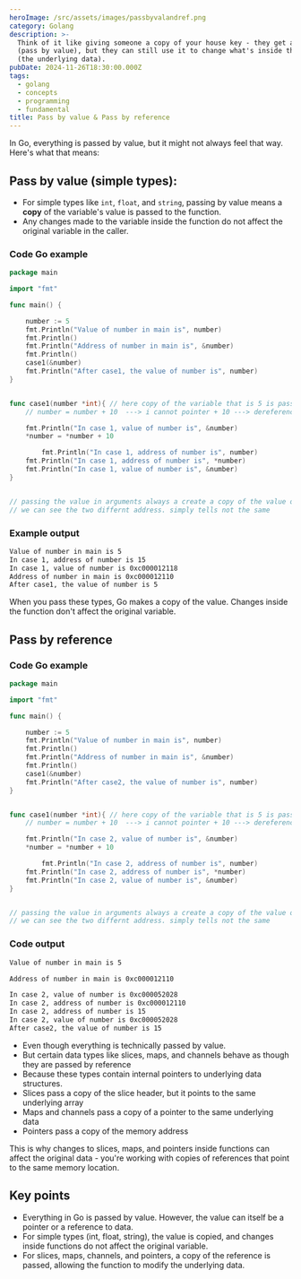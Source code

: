 ```yaml
---
heroImage: /src/assets/images/passbyvalandref.png
category: Golang
description: >-
  Think of it like giving someone a copy of your house key - they get a copy
  (pass by value), but they can still use it to change what's inside the house
  (the underlying data).
pubDate: 2024-11-26T18:30:00.000Z
tags:
  - golang
  - concepts
  - programming
  - fundamental
title: Pass by value & Pass by reference
---
```


In Go, everything is passed by value, but it might not always feel that way. Here's what that means:

## Pass by value (simple types):

- For simple types like `int`, `float`, and `string`, passing by value means a **copy** of the variable's value is passed to the function.
- Any changes made to the variable inside the function do not affect the original variable in the caller.

### Code Go example

```go
package main

import "fmt"

func main() {

	number := 5
	fmt.Println("Value of number in main is", number)
	fmt.Println()
	fmt.Println("Address of number in main is", &number)
	fmt.Println()
	case1(&number)
	fmt.Println("After case1, the value of number is", number)
}


func case1(number *int){ // here copy of the variable that is 5 is passed /// that is why this number holds a different address /// number variable is same but still different because of pointer (different address)
	// number = number + 10  ---> i cannot pointer + 10 ---> dereference it

	fmt.Println("In case 1, value of number is", &number)
	*number = *number + 10

		fmt.Println("In case 1, address of number is", number)
	fmt.Println("In case 1, address of number is", *number)
	fmt.Println("In case 1, value of number is", &number)
}


// passing the value in arguments always a create a copy of the value of the vairable that is passed
// we can see the two differnt address. simply tells not the same
```

### Example output

```md
Value of number in main is 5
In case 1, address of number is 15
In case 1, value of number is 0xc000012118
Address of number in main is 0xc000012110
After case1, the value of number is 5
```

When you pass these types, Go makes a copy of the value. Changes inside the function don't affect the original variable.

## Pass by reference

### Code Go example

```go
package main

import "fmt"

func main() {

	number := 5
	fmt.Println("Value of number in main is", number)
	fmt.Println()
	fmt.Println("Address of number in main is", &number)
	fmt.Println()
	case1(&number)
	fmt.Println("After case2, the value of number is", number)
}


func case1(number *int){ // here copy of the variable that is 5 is passed /// that is why this number holds a different address /// number variable is same but still different because of pointer (different address)
	// number = number + 10  ---> i cannot pointer + 10 ---> dereference it

	fmt.Println("In case 2, value of number is", &number)
	*number = *number + 10

		fmt.Println("In case 2, address of number is", number)
	fmt.Println("In case 2, address of number is", *number)
	fmt.Println("In case 2, value of number is", &number)
}


// passing the value in arguments always a create a copy of the value of the vairable that is passed
// we can see the two differnt address. simply tells not the same
```

### Code output

```md
Value of number in main is 5

Address of number in main is 0xc000012110

In case 2, value of number is 0xc000052028
In case 2, address of number is 0xc000012110
In case 2, address of number is 15
In case 2, value of number is 0xc000052028
After case2, the value of number is 15
```

- Even though everything is technically passed by value.
- But certain data types like slices, maps, and channels behave as though they are passed by reference
- Because these types contain internal pointers to underlying data structures.
- Slices pass a copy of the slice header, but it points to the same underlying array
- Maps and channels pass a copy of a pointer to the same underlying data
- Pointers pass a copy of the memory address

This is why changes to slices, maps, and pointers inside functions can affect the original data - you're working with copies of references that point to the same memory location.

## Key points

- Everything in Go is passed by value. However, the value can itself be a pointer or a reference to data.
- For simple types (int, float, string), the value is copied, and changes inside functions do not affect the original variable.
- For slices, maps, channels, and pointers, a copy of the reference is passed, allowing the function to modify the underlying data.
